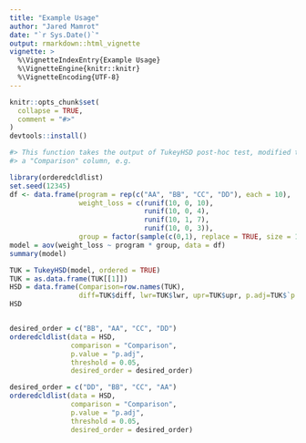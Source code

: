 ```yaml
---
title: "Example Usage"
author: "Jared Mamrot"
date: "`r Sys.Date()`"
output: rmarkdown::html_vignette
vignette: >
  %\VignetteIndexEntry{Example Usage}
  %\VignetteEngine{knitr::knitr}
  %\VignetteEncoding{UTF-8}
---
```


```r
knitr::opts_chunk$set(
  collapse = TRUE,
  comment = "#>"
)
devtools::install()
```

```r
#> This function takes the output of TukeyHSD post-hoc test, modified to include
#> a "Comparison" column, e.g.
```

```r
library(orderedcldlist)
set.seed(12345)
df <- data.frame(program = rep(c("AA", "BB", "CC", "DD"), each = 10),
                 weight_loss = c(runif(10, 0, 10),
                                 runif(10, 0, 4),
                                 runif(10, 1, 7),
                                 runif(10, 0, 3)),
                 group = factor(sample(c(0,1), replace = TRUE, size = 10)))
model = aov(weight_loss ~ program * group, data = df)
summary(model)

TUK = TukeyHSD(model, ordered = TRUE)
TUK = as.data.frame(TUK[[1]])
HSD = data.frame(Comparison=row.names(TUK),
                 diff=TUK$diff, lwr=TUK$lwr, upr=TUK$upr, p.adj=TUK$`p adj`)
HSD


desired_order = c("BB", "AA", "CC", "DD")
orderedcldlist(data = HSD,
               comparison = "Comparison",
               p.value = "p.adj",
               threshold = 0.05,
               desired_order = desired_order)

desired_order = c("DD", "BB", "CC", "AA")
orderedcldlist(data = HSD,
               comparison = "Comparison",
               p.value = "p.adj",
               threshold = 0.05,
               desired_order = desired_order)

```
